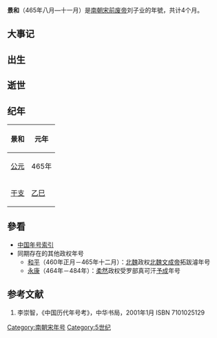 {{Eranamebox|年号=景和
|起讫时间= 465年八月—十一月
|政权= 南朝宋
|帝王= 宋前废帝刘子业
|历时= 4个月
|timeline= <timeline>
ImageSize  = width:200 height:50
PlotArea   = width:180 height:30 left:10 bottom:20
TimeAxis   = orientation:horizontal
DateFormat = yyyy
Period     = from:420 till:589
AlignBars  = early
ScaleMajor = increment:45 start:420
Colors =
  id:canvas value:rgb(1,1,0.85)
BackgroundColors = canvas:canvas
PlotData =
  width:15 color:black
  bar:era from:start till:end
  bar:era from:420 till:479 color:green
  bar:era from:464 till:465 color:red
  bar:era from:465 till:465 color:blue
</timeline>
|说明= <span style="color: blue">景和</span>在<span style="color: green">南朝宋</span>、'''南朝'''和<span style="color: red">刘子业</span>时期的位置。 
}}

'''景和'''（465年八月—十一月）是[[南朝宋|南朝宋]][[宋前废帝|前废帝]]刘子业的年號，共计4个月。

==大事记==

==出生==

==逝世==

==纪年==

{| class="wikitable" 
!景和!!元年
|-
![[公元纪年|公元]]
|465年
|-
![[干支纪年|干支]]
|[[乙巳|乙巳]]
|}

==參看==
*[[中国年号索引|中国年号索引]]
*同期存在的其他政权年号
**[[和平_(北魏文成帝)|和平]]（460年正月－465年十二月）：[[北魏|北魏]]政权[[北魏文成帝|北魏文成帝]]拓跋濬年号
**[[永康_(柔然)|永康]]（464年－484年）：[[柔然|柔然]]政权受罗部真可汗[[予成|予成]]年号

==参考文献==
# 李崇智，《中国历代年号考》，中华书局，2001年1月 ISBN 7101025129

{{年号|[[永光_(南朝宋前废帝)|永光]]|[[中国年号索引|南朝宋年号]]|[[泰始_(南朝宋明帝)|泰始]]}}
{{魏晋南北朝年号}}
[[Category:南朝宋年号|Category:南朝宋年号]]
[[Category:5世纪|Category:5世纪]]